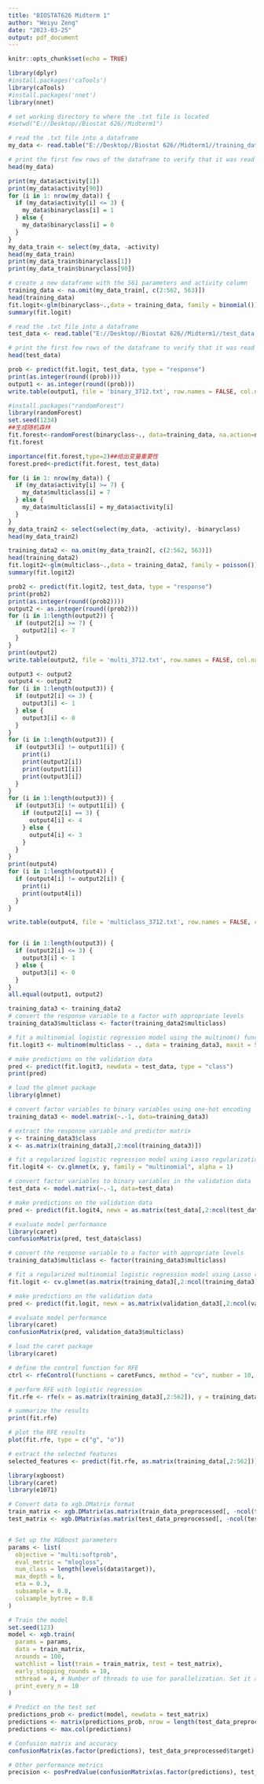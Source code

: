 ---
title: "BIOSTAT626 Midterm 1"
author: "Weiyu Zeng"
date: "2023-03-25"
output: pdf_document
---

```{r setup, include=FALSE}
knitr::opts_chunk$set(echo = TRUE)
```
```{r}
library(dplyr)
#install.packages('caTools')
library(caTools)
#install.packages('nnet')
library(nnet)
```

```{r}
# set working directory to where the .txt file is located
#setwd("E://Desktop//Biostat 626//Midterm1")

# read the .txt file into a dataframe
my_data <- read.table("E://Desktop//Biostat 626//Midterm1//training_data.txt", header = TRUE)

# print the first few rows of the dataframe to verify that it was read in correctly
head(my_data)
```
```{r}
print(my_data$activity[1])
print(my_data$activity[90])
for (i in 1: nrow(my_data)) {
  if (my_data$activity[i] <= 3) {
    my_data$binaryclass[i] = 1
  } else {
    my_data$binaryclass[i] = 0
  }
}
my_data_train <- select(my_data, -activity)
head(my_data_train)
print(my_data_train$binaryclass[1])
print(my_data_train$binaryclass[90])
```

```{r}
# create a new dataframe with the 561 parameters and activity column
training_data <- na.omit(my_data_train[, c(2:562, 563)])
head(training_data)
fit.logit<-glm(binaryclass~.,data = training_data, family = binomial()) #GLM
summary(fit.logit)


```
```{r}
# read the .txt file into a dataframe
test_data <- read.table("E://Desktop//Biostat 626//Midterm1//test_data.txt", header = TRUE)

# print the first few rows of the dataframe to verify that it was read in correctly
head(test_data)
```
```{r}
prob <- predict(fit.logit, test_data, type = "response")
print(as.integer(round((prob))))
output1 <- as.integer(round((prob)))
write.table(output1, file = 'binary_3712.txt', row.names = FALSE, col.names = FALSE)
```




```{r}
#install.packages("randomForest")
library(randomForest)
set.seed(1234)
##生成随机森林
fit.forest<-randomForest(binaryclass~., data=training_data, na.action=na.roughfix, importance=TRUE)
fit.forest
```
```{r}
importance(fit.forest,type=2)##给出变量重要性
forest.pred<-predict(fit.forest, test_data)
```

```{r}
for (i in 1: nrow(my_data)) {
  if (my_data$activity[i] >= 7) {
    my_data$multiclass[i] = 7
  } else {
    my_data$multiclass[i] = my_data$activity[i]
  }
}
my_data_train2 <- select(select(my_data, -activity), -binaryclass)
head(my_data_train2)
```
```{r}
training_data2 <- na.omit(my_data_train2[, c(2:562, 563)])
head(training_data2)
fit.logit2<-glm(multiclass~.,data = training_data2, family = poisson()) #GLM
summary(fit.logit2)
```
```{r}
prob2 <- predict(fit.logit2, test_data, type = "response")
print(prob2)
print(as.integer(round((prob2))))
output2 <- as.integer(round((prob2)))
for (i in 1:length(output2)) {
  if (output2[i] >= 7) {
    output2[i] <- 7
  }
}
print(output2)
write.table(output2, file = 'multi_3712.txt', row.names = FALSE, col.names = FALSE)
```

```{r}
output3 <- output2
output4 <- output2
for (i in 1:length(output3)) {
  if (output2[i] <= 3) {
    output3[i] <- 1
  } else {
    output3[i] <- 0
  }
}
for (i in 1:length(output3)) {
  if (output3[i] != output1[i]) {
    print(i)
    print(output2[i])
    print(output1[i])
    print(output3[i])
  }
}
for (i in 1:length(output3)) {
  if (output3[i] != output1[i]) {
    if (output2[i] == 3) {
      output4[i] <- 4
    } else {
      output4[i] <- 3
    }
  }
}
print(output4)
for (i in 1:length(output4)) {
  if (output4[i] != output2[i]) {
    print(i)
    print(output4[i])
  }
}
```
```{r}
write.table(output4, file = 'multiclass_3712.txt', row.names = FALSE, col.names = FALSE)
```


```{r}
```
```{r}
for (i in 1:length(output3)) {
  if (output2[i] <= 3) {
    output3[i] <- 1
  } else {
    output3[i] <- 0
  }
}
all.equal(output1, output2)
```



```{r}
training_data3 <- training_data2
# convert the response variable to a factor with appropriate levels
training_data3$multiclass <- factor(training_data2$multiclass)

# fit a multinomial logistic regression model using the multinom() function
fit.logit3 <- multinom(multiclass ~ ., data = training_data3, maxit = 500)

# make predictions on the validation data
pred <- predict(fit.logit3, newdata = test_data, type = "class")
print(pred)
```
```{r}
# load the glmnet package
library(glmnet)

# convert factor variables to binary variables using one-hot encoding
training_data3 <- model.matrix(~.-1, data=training_data3)

# extract the response variable and predictor matrix
y <- training_data3$class
x <- as.matrix(training_data3[,2:ncol(training_data3)])

# fit a regularized logistic regression model using Lasso regularization
fit.logit4 <- cv.glmnet(x, y, family = "multinomial", alpha = 1)

# convert factor variables to binary variables in the validation data
test_data <- model.matrix(~.-1, data=test_data)

# make predictions on the validation data
pred <- predict(fit.logit4, newx = as.matrix(test_data[,2:ncol(test_data)]), type = "class")

# evaluate model performance
library(caret)
confusionMatrix(pred, test_data$class)
```
```{r}
# convert the response variable to a factor with appropriate levels
training_data3$multiclass <- factor(training_data3$multiclass)

# fit a regularized multinomial logistic regression model using Lasso regularization
fit.logit <- cv.glmnet(as.matrix(training_data3[,2:ncol(training_data3)]), training_data3$multiclass, family = "multinomial", alpha = 1)

# make predictions on the validation data
pred <- predict(fit.logit, newx = as.matrix(validation_data3[,2:ncol(validation_data3)]), type = "class")

# evaluate model performance
library(caret)
confusionMatrix(pred, validation_data3$multiclass)
```
```{r}
# load the caret package
library(caret)

# define the control function for RFE
ctrl <- rfeControl(functions = caretFuncs, method = "cv", number = 10, verbose = FALSE)

# perform RFE with logistic regression
fit.rfe <- rfe(x = as.matrix(training_data3[,2:562]), y = training_data3$multiclass, sizes = c(1:561), rfeControl = ctrl, method = "glm", metric = "Accuracy")

# summarize the results
print(fit.rfe)

# plot the RFE results
plot(fit.rfe, type = c("g", "o"))

# extract the selected features
selected_features <- predict(fit.rfe, as.matrix(training_data[,2:562]))$optVariables

```

```{r}
library(xgboost)
library(caret)
library(e1071)
```

```{r}
# Convert data to xgb.DMatrix format
train_matrix <- xgb.DMatrix(as.matrix(train_data_preprocessed[, -ncol(train_data_preprocessed)]), label = as.numeric(train_data_preprocessed$target) - 1)
test_matrix <- xgb.DMatrix(as.matrix(test_data_preprocessed[, -ncol(test_data_preprocessed)]), label = as.numeric(test_data_preprocessed$target) - 1)


# Set up the XGBoost parameters
params <- list(
  objective = "multi:softprob",
  eval_metric = "mlogloss",
  num_class = length(levels(data$target)),
  max_depth = 6,
  eta = 0.3,
  subsample = 0.8,
  colsample_bytree = 0.8
)

# Train the model
set.seed(123)
model <- xgb.train(
  params = params,
  data = train_matrix,
  nrounds = 100,
  watchlist = list(train = train_matrix, test = test_matrix),
  early_stopping_rounds = 10,
  nthread = 4, # Number of threads to use for parallelization. Set it according to your system's specifications.
  print_every_n = 10
)

# Predict on the test set
predictions_prob <- predict(model, newdata = test_matrix)
predictions <- matrix(predictions_prob, nrow = length(test_data_preprocessed$target), ncol = length(levels(data$target)))
predictions <- max.col(predictions)

# Confusion matrix and accuracy
confusionMatrix(as.factor(predictions), test_data_preprocessed$target)

# Other performance metrics
precision <- posPredValue(confusionMatrix(as.factor(predictions), test_data
```

